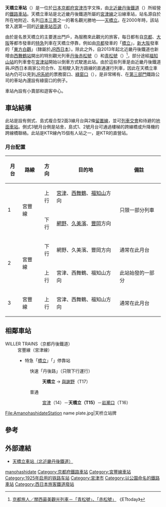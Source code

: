 {{NoteTA|1 = zh:天橋立車站; zh-cn:天桥立站; zh-tw:天橋立車站; zh-hk:天橋立站; }}
{{日本車站資訊
|公司色       = #ea4f6f
|文字色     = 
|站名       = 天橋立站
|圖片       = Amanohashidate-St.jpg
|pxl        = 
|圖片說明   = 站舍 2015年5月6日
|日文原名   = 天橋立
|平假名   = あまのはしだて
|羅馬拼音   = Amanohashidate
|副站名    = 
|電報略號   = タテ
|所在地     = [[京都府|京都府]][[宮津市|宮津市]]字文珠314-2
|車站構造     = [[地面車站|地面車站]]
|月台配置     = 2面3線
|啟用年月日 = 1925年（[[大正|大正]]14年）7月31日<ref name="sone14">{{Cite book|author=[[曽根悟|曽根悟]]（監修）|title=週刊 歴史でめぐる鉄道全路線 公営鉄道・私鉄|editor=朝日新聞出版分冊百科編集部（編集）|publisher=[[朝日新聞出版|朝日新聞出版]]|series=週刊朝日百科|volume=14号 神戸電鉄・能勢電鉄・北条鉄道・北近畿タンゴ鉄道|date=2011-06-19|page=24・27-28頁}}</ref>
|廢站年月日 = 
|乘客人數   = 427
|上下車人次   = 
|統計年度   = 2014年
|轉車       = 
|adjacent = {{Adjacent stations|system=京都丹後鐵道|line=T|left=宮津|right=岩瀧口|note-left=14<br>4.4km|note-mid=T15<br>距離[[西舞鶴站|西舞鶴]]29.1km|note-right=T16<br>3.7km}}
|備註       = 有人站（KTR直營站）<br />設有[[綠窗口|綠窗口]]
}}
'''天橋立車站'''（{{jpn|j=天橋立駅|hg=あまのはしだてえき|rm=Amanohashidate eki|f=y}}）是一位於[[日本|日本]][[京都府|京都府]][[宮津市|宮津市]]字文殊，由[[北近畿丹後鐵道|北近畿丹後鐵道]]（{{lang|ja|北近畿タンゴ鉄道}}）所經營的[[鐵路車站|鐵路車站]]。天橋立車站是北近畿丹後鐵道所屬的[[宮津線|宮津線]]之沿線車站，站名源自於所在地附近、名列[[日本三景|日本三景]]之一的著名觀光勝地——[[天橋立|天橋立]]。在2000年時，該站曾入選第一回的[[近畿車站百選|近畿車站百選]]（{{lang|ja|近畿の駅百選}}）。

由於是名景天橋立的主要進出門戶，為服務來此觀光的旅客，每日都有自[[京都市|京都]]、[[大阪市|大阪]]等都市發車的[[特急|特急]]列車在天橋立停靠，例如由[[京都車站|京都]]發車的「[[橋立號列車|橋立]]」，[[新大阪車站|新大阪]]發車的「[[東方白鸛號列車|東方白鸛]]」（隸屬於[[JR西日本|JR西日本]]）。除此之外，自2013年起北近畿丹後鐵道也新增由[[西舞鶴站|西舞鶴站]]開出的特別觀光列車[[丹後赤松號列車|丹後赤松號]]（{{lang|ja|丹後あかまつ号}}）和[[丹後青松號列車|青松號]]（{{lang|ja|丹後あおまつ号}}）<ref>[http://www.ettoday.net/news/20131217/306999.htm 京都旅人／關西最美觀光列車－「青松號」、「赤松號」] {{Wayback|url=http://www.ettoday.net/news/20131217/306999.htm |date=20191201132737 }}《ETtoday》</ref>，部分途經[[福知山站|福知山站]]的列車會在[[宮津站|宮津站]]開始以倒車方式駛進此站。由於這些列車是由近畿丹後鐵道與JR西日本兩家公司合作、互相駛入對方路線的直通運行列車，因此在天橋立車站內仍可以見到[[JR|JR系統]]的票務窗口、[[綠窗口|綠窗口]]（{{lang|ja|みどりの窓口}}），是非常稀有、在[[第三部門|第三部門]]鐵路公司的車站內還設有綠窗口的例子。

車站內設有小賣部和遊客中心。

== 車站結構 ==
此站是設有側式、島式複合型2面3線月台與2條[[留置線|留置線]]，並可[[列車交會|列車交會]]和待避的[[地面車站|地面車站]]。側式3號月台側是站舍，島式1、2號月台可通過樓梯的跨線橋或升降機的跨線橋聯絡。此站是KTR線內15個有人站之一，是KTR的直營站。
=== 月台配置 ===
{| rules="rows" class="wikitable"
!月台!!路線!!方向!!目的地!!備註
|-
! rowspan=2 | 1
| rowspan=2 | {{Color|#ea4f6f|■}}宮豐線
| style="text-align:center" | 上行
| [[宮津站|宮津]]、[[西舞鶴站|西舞鶴]]、[[福知山站|福知山]]方向
| rowspan=2|只限一部分列車
|-
| style="text-align:center" | 下行
| [[網野站|網野]]、[[久美濱站|久美濱]]、[[豐岡站_(兵庫縣)|豐岡]]方向
|-
! rowspan=2 | 2
| rowspan=2 | {{Color|#ea4f6f|■}}宮豐線
| style="text-align:center" | 下行
| 網野、久美濱、豐岡方向
| 通常在此月台
|-
| style="text-align:center" | 上行
| 宮津、西舞鶴、福知山方向
| 此站始發的一部分
|-
! 3
| {{Color|#ea4f6f|■}}宮豐線
| style="text-align:center" | 上行
| 宮津、西舞鶴、福知山方向
| 通常在此月台
|}
== 相鄰車站 ==
;WILLER TRAINS（京都丹後鐵道）
:宮豐線（宮津線）
:* 特急「[[橋立號列車|橋立]]」「{{link-ja|丹後接力|たんごリレー}}」停靠站
:: 快速「丹後路」（只限下行運行）
::: '''天橋立''' → [[與謝野站|與謝野]]（T17）
:: 普通
::: [[宮津站|宮津]]（14）－'''天橋立（T15）'''－[[岩瀧口站|岩瀧口]]（T16）
<gallery>
File:AmanohashidateStation name plate.jpg|天桥立站牌
</gallery>

==參考==
{{reflist}}

==外部連結==
* {{ja}}[https://web.archive.org/web/20080203043836/http://www.ktr-tetsudo.jp/route-station/hashidate_st.html 天橋立車站（北近畿丹後鐵道）]

{{Commons category|Amanohashidate Station}}
{{北近畿丹後鐵道宮津線}}
{{近畿车站百选}}

{{DEFAULTSORT:Amanohashidate}}
[[Category:日本鐵路車站_A|manohashidate]]
[[Category:京都府鐵路車站|Category:京都府鐵路車站]]
[[Category:宮豐線車站|Category:宮豐線車站]]
[[Category:1925年启用的铁路车站|Category:1925年启用的铁路车站]]
[[Category:宮津市|Category:宮津市]]
[[Category:以公園命名的鐵路車站|Category:以公園命名的鐵路車站]]
[[Category:西日本旅客鐵道廢站|Category:西日本旅客鐵道廢站]]